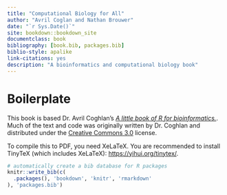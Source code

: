 ```yaml
--- 
title: "Computational Biology for All"
author: "Avril Coglan and Nathan Brouwer"
date: "`r Sys.Date()`"
site: bookdown::bookdown_site
documentclass: book
bibliography: [book.bib, packages.bib]
biblio-style: apalike
link-citations: yes
description: "A bioinformatics and computational biology book"
---
```


# Boilerplate

This book is based Dr. Avril Coghlan's [*A little book of R for bioinformatics.*](https://a-little-book-of-r-for-bioinformatics.readthedocs.io/en/latest/index.html).  Much of the text and code was originally written by Dr. Coghlan and distributed under the [Creative Commons 3.0](https://creativecommons.org/licenses/by/3.0/us/) license. 

To compile this  to PDF, you need XeLaTeX. You are recommended to install TinyTeX (which includes XeLaTeX): <https://yihui.org/tinytex/>.

```r
# automatically create a bib database for R packages
knitr::write_bib(c(
  .packages(), 'bookdown', 'knitr', 'rmarkdown'
), 'packages.bib')
```
